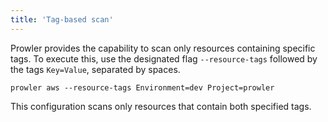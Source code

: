 ```yaml
---
title: 'Tag-based scan'
---
```


Prowler provides the capability to scan only resources containing specific tags. To execute this, use the designated flag `--resource-tags` followed by the tags `Key=Value`, separated by spaces.

```
prowler aws --resource-tags Environment=dev Project=prowler
```

This configuration scans only resources that contain both specified tags.
